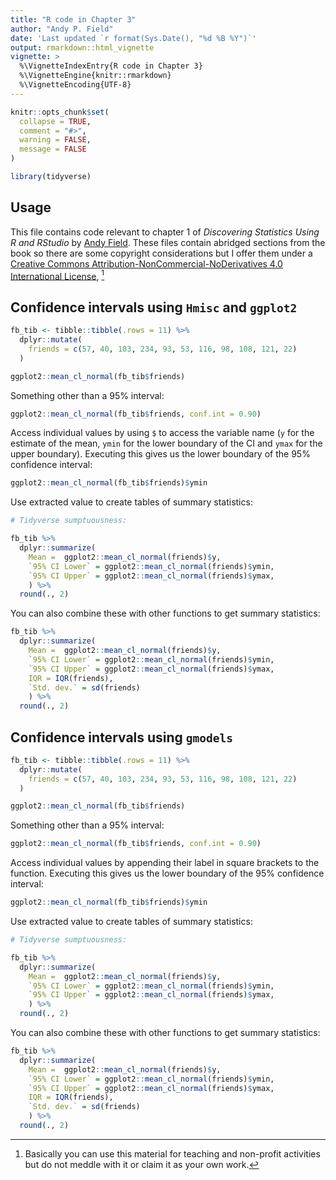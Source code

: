 ```yaml
---
title: "R code in Chapter 3"
author: "Andy P. Field"
date: 'Last updated `r format(Sys.Date(), "%d %B %Y")`'
output: rmarkdown::html_vignette
vignette: >
  %\VignetteIndexEntry{R code in Chapter 3}
  %\VignetteEngine{knitr::rmarkdown}
  %\VignetteEncoding{UTF-8}
---
```


```r
knitr::opts_chunk$set(
  collapse = TRUE,
  comment = "#>",
  warning = FALSE,
  message = FALSE
)
```

```r
library(tidyverse)
```

## Usage

This file contains code relevant to chapter 1 of *Discovering Statistics Using R and RStudio* by [Andy Field](https://www.discoveringstatistics.com/). These files contain abridged sections from the book so there are some copyright considerations but I offer them under a [Creative Commons Attribution-NonCommercial-NoDerivatives 4.0 International License](http://creativecommons.org/licenses/by-nc-nd/4.0/), ^[Basically you can use this material for teaching and non-profit activities but do not meddle with it or claim it as your own work.]

## Confidence intervals using `Hmisc` and `ggplot2`

```r

fb_tib <- tibble::tibble(.rows = 11) %>% 
  dplyr::mutate(
    friends = c(57, 40, 103, 234, 93, 53, 116, 98, 108, 121, 22)
  )

ggplot2::mean_cl_normal(fb_tib$friends)

```

Something other than a 95% interval:

```r
ggplot2::mean_cl_normal(fb_tib$friends, conf.int = 0.90)
```

Access individual values by using `$` to access the variable name (`y` for the estimate of the mean, `ymin` for the lower boundary of the CI and `ymax` for the upper boundary). Executing this gives us the lower boundary of the 95% confidence interval:

```r

ggplot2::mean_cl_normal(fb_tib$friends)$ymin
```

Use extracted value to create tables of summary statistics:

```r
# Tidyverse sumptuousness:

fb_tib %>%
  dplyr::summarize(
    Mean =  ggplot2::mean_cl_normal(friends)$y,
    `95% CI Lower` = ggplot2::mean_cl_normal(friends)$ymin,
    `95% CI Upper` = ggplot2::mean_cl_normal(friends)$ymax,
    ) %>% 
  round(., 2)
```
You can also combine these with other functions to get summary statistics:

```r
fb_tib %>%
  dplyr::summarize(
    Mean =  ggplot2::mean_cl_normal(friends)$y,
    `95% CI Lower` = ggplot2::mean_cl_normal(friends)$ymin,
    `95% CI Upper` = ggplot2::mean_cl_normal(friends)$ymax,
    IQR = IQR(friends),
    `Std. dev.` = sd(friends)
    ) %>% 
  round(., 2)

```


## Confidence intervals using `gmodels`

```r

fb_tib <- tibble::tibble(.rows = 11) %>% 
  dplyr::mutate(
    friends = c(57, 40, 103, 234, 93, 53, 116, 98, 108, 121, 22)
  )

ggplot2::mean_cl_normal(fb_tib$friends)

```

Something other than a 95% interval:

```r
ggplot2::mean_cl_normal(fb_tib$friends, conf.int = 0.90)
```

Access individual values by appending their label in square brackets to the function. Executing this gives us the lower boundary of the 95% confidence interval:

```r

ggplot2::mean_cl_normal(fb_tib$friends)$ymin
```

Use extracted value to create tables of summary statistics:

```r
# Tidyverse sumptuousness:

fb_tib %>%
  dplyr::summarize(
    Mean =  ggplot2::mean_cl_normal(friends)$y,
    `95% CI Lower` = ggplot2::mean_cl_normal(friends)$ymin,
    `95% CI Upper` = ggplot2::mean_cl_normal(friends)$ymax,
    ) %>% 
  round(., 2)
```
You can also combine these with other functions to get summary statistics:

```r
fb_tib %>%
  dplyr::summarize(
    Mean =  ggplot2::mean_cl_normal(friends)$y,
    `95% CI Lower` = ggplot2::mean_cl_normal(friends)$ymin,
    `95% CI Upper` = ggplot2::mean_cl_normal(friends)$ymax,
    IQR = IQR(friends),
    `Std. dev.` = sd(friends)
    ) %>% 
  round(., 2)

```


